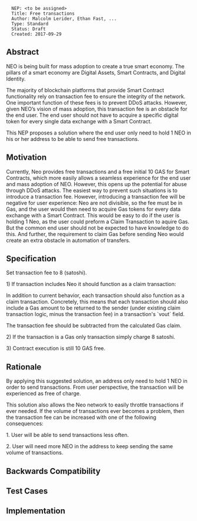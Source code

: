 <pre>
  NEP: <to be assigned>
  Title: Free transactions
  Author: Malcolm Lerider, Ethan Fast, ...
  Type: Standard
  Status: Draft
  Created: 2017-09-29
</pre>

==Abstract==

NEO is being built for mass adoption to create a true smart economy. The pillars of a smart economy are Digital Assets, Smart Contracts, and Digital Identity.  

The majority of blockchain platforms that provide Smart Contract functionality rely on transaction fee to ensure the integrity of the network. One important function of these fees is to prevent DDoS attacks. However, given NEO’s vision of mass adoption, this transaction fee is an obstacle for the end user. The end user should not have to acquire a specific digital token for every single data exchange with a Smart Contract.  

This NEP proposes a solution where the end user only need to hold 1 NEO in his or her address to be able to send free transactions.  


==Motivation==

Currently, Neo provides free transactions and a free initial 10 GAS for Smart Contracts, which more easily allows a seamless experience for the end user and mass adoption of NEO. However, this opens up the potential for abuse through DDoS attacks. The easiest way to prevent such situations is to introduce a transaction fee. However, introducing a transaction fee will be negative for user experience: Neo are not divisible, so the fee must be in Gas, and the user would then need to acquire Gas tokens for every data exchange with a Smart Contract. This would be easy to do if the user is holding 1 Neo, as the user could preform a Claim Transaction to aquire Gas. But the common end user should not be expected to have knowledge to do this. And further, the requirement to claim Gas before sending Neo would create an extra obstacle in automation of transfers.  

==Specification==

Set transaction fee to 8 (satoshi).  

1) If transaction includes Neo it should function as a claim transaction:

In addition to current behavior, each transaction should also function as a claim transaction. Concretely, this means that each transaction should also include a Gas amount to be returned to the sender (under existing claim transaction logic, minus the transaction fee) in a transaction's `vout` field.   

The transaction fee should be subtracted from the calculated Gas claim.  

2)  
If the transaction is a Gas only transaction simply charge 8 satoshi.  

3)  
Contract execution is still 10 GAS free.  


==Rationale==

By applying this suggested solution, an address only need to hold 1 NEO in order to send transactions. From user perspective, the transaction will be experienced as free of charge.  

This solution also allows the Neo network to easily throttle transactions if ever needed. If the volume of transactions ever becomes a problem, then the transaction fee can be increased with one of the following consequences:  

1. User will be able to send transactions less often.  

2. User will need more NEO in the address to keep sending the same volume of transactions.  


==Backwards Compatibility==


==Test Cases==


==Implementation==

